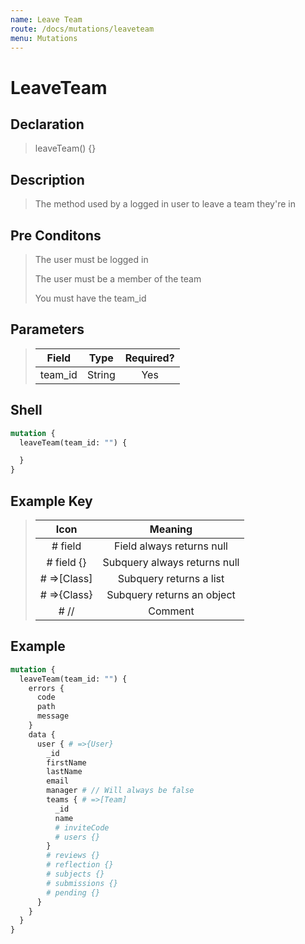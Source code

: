 ```yaml
---
name: Leave Team
route: /docs/mutations/leaveteam
menu: Mutations
---
```


# LeaveTeam

## Declaration

> leaveTeam() {}

## Description

> The method used by a logged in user to leave a team they're in

## Pre Conditons

> The user must be logged in
>
> The user must be a member of the team
>
> You must have the team_id

## Parameters

> | Field | Type  | Required? |
> |:-:|:-:|:-:|
> | team_id | String | Yes |

## Shell 

```graphql
mutation {
  leaveTeam(team_id: "") {

  }
}
```

## Example Key

> | Icon | Meaning  |
> |:-:|:-:|
> | # field  | Field always returns null |
> | # field {}  | Subquery always returns null |
> | # =>[Class]  | Subquery returns a list  |
> | # =>{Class}  | Subquery returns an object  |
> | # //  | Comment  |

## Example

```graphql
mutation {
  leaveTeam(team_id: "") {
    errors {
      code
      path
      message
    }
    data {
      user { # =>{User}
        _id
        firstName
        lastName
        email
        manager # // Will always be false
        teams { # =>[Team]
          _id
          name
          # inviteCode
          # users {}
        }
        # reviews {}
        # reflection {}
        # subjects {}
        # submissions {}
        # pending {}
      }
    }
  }
}
```